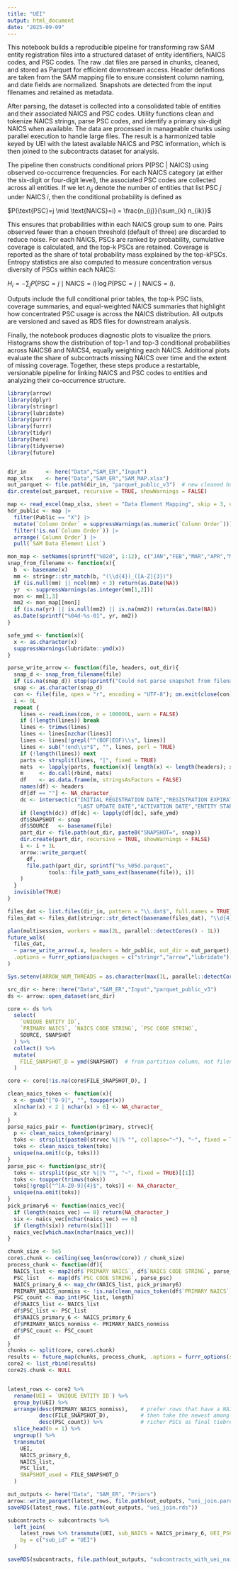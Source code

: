 ```yaml
---
title: "UEI"
output: html_document
date: "2025-09-09"
---
```


This notebook builds a reproducible pipeline for transforming raw SAM entity registration files into a structured dataset of entity identifiers, NAICS codes, and PSC codes. The raw .dat files are parsed in chunks, cleaned, and stored as Parquet for efficient downstream access. Header definitions are taken from the SAM mapping file to ensure consistent column naming, and date fields are normalized. Snapshots are detected from the input filenames and retained as metadata.

After parsing, the dataset is collected into a consolidated table of entities and their associated NAICS and PSC codes. Utility functions clean and tokenize NAICS strings, parse PSC codes, and identify a primary six-digit NAICS when available. The data are processed in manageable chunks using parallel execution to handle large files. The result is a harmonized table keyed by UEI with the latest available NAICS and PSC information, which is then joined to the subcontracts dataset for analysis.

The pipeline then constructs conditional priors P(PSC \| NAICS) using observed co-occurrence frequencies. For each NAICS category (at either the six-digit or four-digit level), the associated PSC codes are collected across all entities. If we let $n_{ij}$ denote the number of entities that list PSC $j$ under NAICS $i$, then the conditional probability is defined as

$P(\text{PSC}=j \mid \text{NAICS}=i) = \frac{n_{ij}}{\sum_{k} n_{ik}}$

This ensures that probabilities within each NAICS group sum to one. Pairs observed fewer than a chosen threshold (default of three) are discarded to reduce noise. For each NAICS, PSCs are ranked by probability, cumulative coverage is calculated, and the top-k PSCs are retained. Coverage is reported as the share of total probability mass explained by the top-kPSCs. Entropy statistics are also computed to measure concentration versus diversity of PSCs within each NAICS:

$H_i = - \sum_{j} P(\text{PSC}=j \mid \text{NAICS}=i)\,\log P(\text{PSC}=j \mid \text{NAICS}=i).$

Outputs include the full conditional prior tables, the top-k PSC lists, coverage summaries, and equal-weighted NAICS summaries that highlight how concentrated PSC usage is across the NAICS distribution. All outputs are versioned and saved as RDS files for downstream analysis.

Finally, the notebook produces diagnostic plots to visualize the priors. Histograms show the distribution of top-1 and top-3 conditional probabilities across NAICS6 and NAICS4, equally weighting each NAICS. Additional plots evaluate the share of subcontracts missing NAICS over time and the extent of missing coverage. Together, these steps produce a restartable, versionable pipeline for linking NAICS and PSC codes to entities and analyzing their co-occurrence structure.

```r

library(arrow)
library(dplyr)
library(stringr)
library(lubridate)
library(purrr)
library(furrr)
library(tidyr)
library(here)
library(tidyverse)
library(future)


dir_in      <- here("Data","SAM_ER","Input")
map_xlsx    <- here("Data","SAM_ER","SAM_MAP.xlsx")
out_parquet <- file.path(dir_in, "parquet_public_v3")  # new cleaned build
dir.create(out_parquet, recursive = TRUE, showWarnings = FALSE)

map <- read_excel(map_xlsx, sheet = "Data Element Mapping", skip = 3, col_types = "text")
hdr_public <- map |>
  filter(Public == "X") |>
  mutate(`Column Order` = suppressWarnings(as.numeric(`Column Order`))) |>
  filter(!is.na(`Column Order`)) |>
  arrange(`Column Order`) |>
  pull(`SAM Data Element List`)

mon_map <- setNames(sprintf("%02d", 1:12), c("JAN","FEB","MAR","APR","MAY","JUN","JUL","AUG","SEP","OCT","NOV","DEC"))
snap_from_filename <- function(x){
  b  <- basename(x)
  mm <- stringr::str_match(b, "(\\d{4})_([A-Z]{3})")
  if (is.null(mm) || ncol(mm) < 3) return(as.Date(NA))
  yr  <- suppressWarnings(as.integer(mm[1,2]))
  mon <- mm[1,3]
  mm2 <- mon_map[[mon]]
  if (is.na(yr) || is.null(mm2) || is.na(mm2)) return(as.Date(NA))
  as.Date(sprintf("%04d-%s-01", yr, mm2))
}

safe_ymd <- function(x){
  x <- as.character(x)
  suppressWarnings(lubridate::ymd(x))
}

parse_write_arrow <- function(file, headers, out_dir){
  snap_d <- snap_from_filename(file)
  if (is.na(snap_d)) stop(sprintf("Could not parse snapshot from filename: %s", file))
  snap <- as.character(snap_d)
  con <- file(file, open = "r", encoding = "UTF-8"); on.exit(close(con))
  i <- 0L
  repeat {
    lines <- readLines(con, n = 100000L, warn = FALSE)
    if (!length(lines)) break
    lines <- trimws(lines)
    lines <- lines[nzchar(lines)]
    lines <- lines[!grepl("^(BOF|EOF)\\s", lines)]
    lines <- sub("!end\\s*$", "", lines, perl = TRUE)
    if (!length(lines)) next
    parts <- strsplit(lines, "|", fixed = TRUE)
    mats  <- lapply(parts, function(x){ length(x) <- length(headers); x })
    m     <- do.call(rbind, mats)
    df    <- as.data.frame(m, stringsAsFactors = FALSE)
    names(df) <- headers
    df[df == ""] <- NA_character_
    dc <- intersect(c("INITIAL REGISTRATION DATE","REGISTRATION EXPIRATION DATE",
                      "LAST UPDATE DATE","ACTIVATION DATE","ENTITY START DATE"), names(df))
    if (length(dc)) df[dc] <- lapply(df[dc], safe_ymd)
    df$SNAPSHOT <- snap
    df$SOURCE   <- basename(file)
    part_dir <- file.path(out_dir, paste0("SNAPSHOT=", snap))
    dir.create(part_dir, recursive = TRUE, showWarnings = FALSE)
    i <- i + 1L
    arrow::write_parquet(
      df,
      file.path(part_dir, sprintf("%s_%05d.parquet",
             tools::file_path_sans_ext(basename(file)), i))
    )
  }
  invisible(TRUE)
}

files_dat <- list.files(dir_in, pattern = "\\.dat$", full.names = TRUE)
files_dat <- files_dat[stringr::str_detect(basename(files_dat), "\\d{4}_[A-Z]{3}")]

plan(multisession, workers = max(2L, parallel::detectCores() - 1L))
future_walk(
  files_dat,
  ~ parse_write_arrow(.x, headers = hdr_public, out_dir = out_parquet),
  .options = furrr_options(packages = c("stringr","arrow","lubridate"))
)


```

```r


Sys.setenv(ARROW_NUM_THREADS = as.character(max(1L, parallel::detectCores() - 1L)))

src_dir <- here::here("Data","SAM_ER","Input","parquet_public_v3")
ds <- arrow::open_dataset(src_dir)

core <- ds %>%
  select(
    `UNIQUE ENTITY ID`,
    `PRIMARY NAICS`, `NAICS CODE STRING`, `PSC CODE STRING`,
    SOURCE, SNAPSHOT
  ) %>%
  collect() %>%
  mutate(
    FILE_SNAPSHOT_D = ymd(SNAPSHOT)  # from partition column, not filename
  )

core <- core[!is.na(core$FILE_SNAPSHOT_D), ]

clean_naics_token <- function(x){
  x <- gsub("[^0-9]", "", toupper(x))
  x[nchar(x) < 2 | nchar(x) > 6] <- NA_character_
  x
}
parse_naics_pair <- function(primary, strvec){
  p <- clean_naics_token(primary)
  toks <- strsplit(paste0(strvec %||% "", collapse="~"), "~", fixed = TRUE)[[1]]
  toks <- clean_naics_token(toks)
  unique(na.omit(c(p, toks)))
}
parse_psc <- function(psc_str){
  toks <- strsplit(psc_str %||% "", "~", fixed = TRUE)[[1]]
  toks <- toupper(trimws(toks))
  toks[!grepl("^[A-Z0-9]{4}$", toks)] <- NA_character_
  unique(na.omit(toks))
}
pick_primary6 <- function(naics_vec){
  if (length(naics_vec) == 0) return(NA_character_)
  six <- naics_vec[nchar(naics_vec) == 6]
  if (length(six)) return(six[1])
  naics_vec[which.max(nchar(naics_vec))]
}

chunk_size <- 5e5
core$.chunk <- ceiling(seq_len(nrow(core)) / chunk_size)
process_chunk <- function(df){
  NAICS_list <- map2(df$`PRIMARY NAICS`, df$`NAICS CODE STRING`, parse_naics_pair)
  PSC_list   <- map(df$`PSC CODE STRING`, parse_psc)
  NAICS_primary_6 <- map_chr(NAICS_list, pick_primary6)
  PRIMARY_NAICS_nonmiss <- !is.na(clean_naics_token(df$`PRIMARY NAICS`))
  PSC_count <- map_int(PSC_list, length)
  df$NAICS_list <- NAICS_list
  df$PSC_list <- PSC_list
  df$NAICS_primary_6 <- NAICS_primary_6
  df$PRIMARY_NAICS_nonmiss <- PRIMARY_NAICS_nonmiss
  df$PSC_count <- PSC_count
  df
}
chunks <- split(core, core$.chunk)
results <- future_map(chunks, process_chunk, .options = furrr_options(seed = TRUE))
core2 <- list_rbind(results)
core2$.chunk <- NULL


latest_rows <- core2 %>%
  rename(UEI = `UNIQUE ENTITY ID`) %>%
  group_by(UEI) %>%
  arrange(desc(PRIMARY_NAICS_nonmiss),    # prefer rows that have a NAICS
          desc(FILE_SNAPSHOT_D),          # then take the newest among those
          desc(PSC_count)) %>%            # richer PSCs as final tiebreaker
  slice_head(n = 1) %>%
  ungroup() %>%
  transmute(
    UEI,
    NAICS_primary_6,
    NAICS_list,
    PSC_list,
    SNAPSHOT_used = FILE_SNAPSHOT_D
  )

out_outputs <- here("Data", "SAM_ER", "Priors")
arrow::write_parquet(latest_rows, file.path(out_outputs, "uei_join.parquet"))
saveRDS(latest_rows, file.path(out_outputs, "uei_join.rds"))

subcontracts <- subcontracts %>%
  left_join(
    latest_rows %>% transmute(UEI, sub_NAICS = NAICS_primary_6, UEI_PSCs = PSC_list),
    by = c("sub_id" = "UEI")
  )

saveRDS(subcontracts, file.path(out_outputs, "subcontracts_with_uei_naics.rds"))


```



